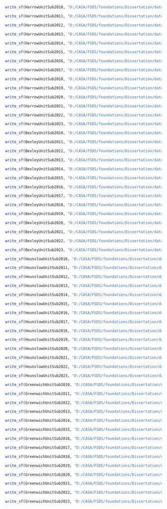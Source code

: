 ```{r}
write_sf(HarrowUnitSub2010, "D:/CASA/FSDS/foundations/Dissertation/data/unit_sub_year/HarrowSub2010.shp")

write_sf(HarrowUnitSub2011, "D:/CASA/FSDS/foundations/Dissertation/data/unit_sub_year/HarrowSub2011.shp")

write_sf(HarrowUnitSub2012, "D:/CASA/FSDS/foundations/Dissertation/data/unit_sub_year/HarrowSub2012.shp")

write_sf(HarrowUnitSub2013, "D:/CASA/FSDS/foundations/Dissertation/data/unit_sub_year/HarrowSub2013.shp")

write_sf(HarrowUnitSub2014, "D:/CASA/FSDS/foundations/Dissertation/data/unit_sub_year/HarrowSub2014.shp")

write_sf(HarrowUnitSub2015, "D:/CASA/FSDS/foundations/Dissertation/data/unit_sub_year/HarrowSub2015.shp")

write_sf(HarrowUnitSub2016, "D:/CASA/FSDS/foundations/Dissertation/data/unit_sub_year/HarrowSub2016.shp")

write_sf(HarrowUnitSub2017, "D:/CASA/FSDS/foundations/Dissertation/data/unit_sub_year/HarrowSub2017.shp")

write_sf(HarrowUnitSub2018, "D:/CASA/FSDS/foundations/Dissertation/data/unit_sub_year/HarrowSub2018.shp")

write_sf(HarrowUnitSub2019, "D:/CASA/FSDS/foundations/Dissertation/data/unit_sub_year/HarrowSub2019.shp")

write_sf(HarrowUnitSub2020, "D:/CASA/FSDS/foundations/Dissertation/data/unit_sub_year/HarrowSub2020.shp")

write_sf(HarrowUnitSub2021, "D:/CASA/FSDS/foundations/Dissertation/data/unit_sub_year/HarrowSub2021.shp")

write_sf(HarrowUnitSub2022, "D:/CASA/FSDS/foundations/Dissertation/data/unit_sub_year/HarrowSub2022.shp")

write_sf(HarrowUnitSub2023, "D:/CASA/FSDS/foundations/Dissertation/data/unit_sub_year/HarrowSub2023.shp")

write_sf(BexleyUnitSub2010, "D:/CASA/FSDS/foundations/Dissertation/data/unit_sub_year/BexleySub2010.shp")

write_sf(BexleyUnitSub2011, "D:/CASA/FSDS/foundations/Dissertation/data/unit_sub_year/BexleySub2011.shp")

write_sf(BexleyUnitSub2012, "D:/CASA/FSDS/foundations/Dissertation/data/unit_sub_year/BexleySub2012.shp")

write_sf(BexleyUnitSub2013, "D:/CASA/FSDS/foundations/Dissertation/data/unit_sub_year/BexleySub2013.shp")

write_sf(BexleyUnitSub2014, "D:/CASA/FSDS/foundations/Dissertation/data/unit_sub_year/BexleySub2014.shp")

write_sf(BexleyUnitSub2015, "D:/CASA/FSDS/foundations/Dissertation/data/unit_sub_year/BexleySub2015.shp")

write_sf(BexleyUnitSub2016, "D:/CASA/FSDS/foundations/Dissertation/data/unit_sub_year/BexleySub2016.shp")

write_sf(BexleyUnitSub2017, "D:/CASA/FSDS/foundations/Dissertation/data/unit_sub_year/BexleySub2017.shp")

write_sf(BexleyUnitSub2018, "D:/CASA/FSDS/foundations/Dissertation/data/unit_sub_year/BexleySub2018.shp")

write_sf(BexleyUnitSub2019, "D:/CASA/FSDS/foundations/Dissertation/data/unit_sub_year/BexleySub2019.shp")

write_sf(BexleyUnitSub2020, "D:/CASA/FSDS/foundations/Dissertation/data/unit_sub_year/BexleySub2020.shp")

write_sf(BexleyUnitSub2021, "D:/CASA/FSDS/foundations/Dissertation/data/unit_sub_year/BexleySub2021.shp")

write_sf(BexleyUnitSub2022, "D:/CASA/FSDS/foundations/Dissertation/data/unit_sub_year/BexleySub2022.shp")

write_sf(BexleyUnitSub2023, "D:/CASA/FSDS/foundations/Dissertation/data/unit_sub_year/BexleySub2023.shp")

write_sf(HounslowUnitSub2010, "D:/CASA/FSDS/foundations/Dissertation/data/unit_sub_year/HounslowSub2010.shp")

write_sf(HounslowUnitSub2011, "D:/CASA/FSDS/foundations/Dissertation/data/unit_sub_year/HounslowSub2011.shp")

write_sf(HounslowUnitSub2012, "D:/CASA/FSDS/foundations/Dissertation/data/unit_sub_year/HounslowSub2012.shp")

write_sf(HounslowUnitSub2013, "D:/CASA/FSDS/foundations/Dissertation/data/unit_sub_year/HounslowSub2013.shp")

write_sf(HounslowUnitSub2014, "D:/CASA/FSDS/foundations/Dissertation/data/unit_sub_year/HounslowSub2014.shp")

write_sf(HounslowUnitSub2015, "D:/CASA/FSDS/foundations/Dissertation/data/unit_sub_year/HounslowSub2015.shp")

write_sf(HounslowUnitSub2016, "D:/CASA/FSDS/foundations/Dissertation/data/unit_sub_year/HounslowSub2016.shp")

write_sf(HounslowUnitSub2017, "D:/CASA/FSDS/foundations/Dissertation/data/unit_sub_year/HounslowSub2017.shp")

write_sf(HounslowUnitSub2018, "D:/CASA/FSDS/foundations/Dissertation/data/unit_sub_year/HounslowSub2018.shp")

write_sf(HounslowUnitSub2019, "D:/CASA/FSDS/foundations/Dissertation/data/unit_sub_year/HounslowSub2019.shp")

write_sf(HounslowUnitSub2020, "D:/CASA/FSDS/foundations/Dissertation/data/unit_sub_year/HounslowSub2020.shp")

write_sf(HounslowUnitSub2021, "D:/CASA/FSDS/foundations/Dissertation/data/unit_sub_year/HounslowSub2021.shp")

write_sf(HounslowUnitSub2022, "D:/CASA/FSDS/foundations/Dissertation/data/unit_sub_year/HounslowSub2022.shp")

write_sf(HounslowUnitSub2023, "D:/CASA/FSDS/foundations/Dissertation/data/unit_sub_year/HounslowSub2023.shp")

write_sf(GreenwichUnitSub2010, "D:/CASA/FSDS/foundations/Dissertation/data/unit_sub_year/GreenwichSub2010.shp")

write_sf(GreenwichUnitSub2011, "D:/CASA/FSDS/foundations/Dissertation/data/unit_sub_year/GreenwichSub2011.shp")

write_sf(GreenwichUnitSub2012, "D:/CASA/FSDS/foundations/Dissertation/data/unit_sub_year/GreenwichSub2012.shp")

write_sf(GreenwichUnitSub2013, "D:/CASA/FSDS/foundations/Dissertation/data/unit_sub_year/GreenwichSub2013.shp")

write_sf(GreenwichUnitSub2014, "D:/CASA/FSDS/foundations/Dissertation/data/unit_sub_year/GreenwichSub2014.shp")

write_sf(GreenwichUnitSub2015, "D:/CASA/FSDS/foundations/Dissertation/data/unit_sub_year/GreenwichSub2015.shp")

write_sf(GreenwichUnitSub2016, "D:/CASA/FSDS/foundations/Dissertation/data/unit_sub_year/GreenwichSub2016.shp")

write_sf(GreenwichUnitSub2017, "D:/CASA/FSDS/foundations/Dissertation/data/unit_sub_year/GreenwichSub2017.shp")

write_sf(GreenwichUnitSub2018, "D:/CASA/FSDS/foundations/Dissertation/data/unit_sub_year/GreenwichSub2018.shp")

write_sf(GreenwichUnitSub2019, "D:/CASA/FSDS/foundations/Dissertation/data/unit_sub_year/GreenwichSub2019.shp")

write_sf(GreenwichUnitSub2020, "D:/CASA/FSDS/foundations/Dissertation/data/unit_sub_year/GreenwichSub2020.shp")

write_sf(GreenwichUnitSub2021, "D:/CASA/FSDS/foundations/Dissertation/data/unit_sub_year/GreenwichSub2021.shp")

write_sf(GreenwichUnitSub2022, "D:/CASA/FSDS/foundations/Dissertation/data/unit_sub_year/GreenwichSub2022.shp")

write_sf(GreenwichUnitSub2023, "D:/CASA/FSDS/foundations/Dissertation/data/unit_sub_year/GreenwichSub2023.shp")
```

